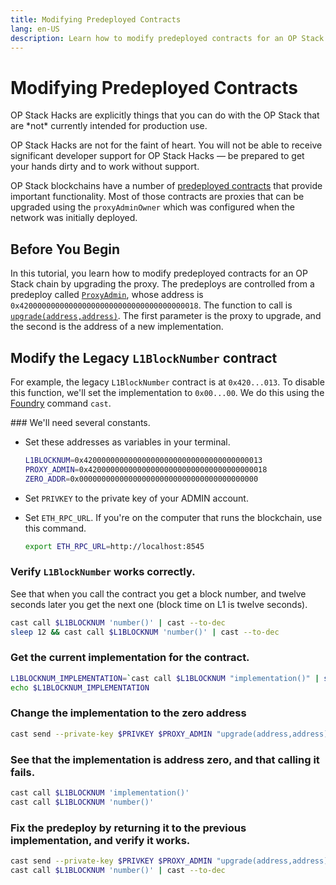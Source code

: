 ```yaml
---
title: Modifying Predeployed Contracts
lang: en-US
description: Learn how to modify predeployed contracts for an OP Stack chain by upgrading the proxy.
---
```



# Modifying Predeployed Contracts

<Callout type="warning">
  OP Stack Hacks are explicitly things that you can do with the OP Stack that are *not* currently intended for production use.

  OP Stack Hacks are not for the faint of heart. You will not be able to receive significant developer support for OP Stack Hacks — be prepared to get your hands dirty and to work without support.
</Callout>

OP Stack blockchains have a number of [predeployed contracts](https://github.com/ethereum-optimism/optimism/blob/129032f15b76b0d2a940443a39433de931a97a44/packages/contracts-bedrock/src/constants.ts) that provide important functionality.
Most of those contracts are proxies that can be upgraded using the `proxyAdminOwner` which was configured when the network was initially deployed.

## Before You Begin

In this tutorial, you learn how to modify predeployed contracts for an OP Stack chain by upgrading the proxy. The predeploys are controlled from a predeploy called [`ProxyAdmin`](https://github.com/ethereum-optimism/optimism/blob/129032f15b76b0d2a940443a39433de931a97a44/packages/contracts-bedrock/contracts/universal/ProxyAdmin.sol), whose address is `0x4200000000000000000000000000000000000018`.
The function to call is [`upgrade(address,address)`](https://github.com/ethereum-optimism/optimism/blob/129032f15b76b0d2a940443a39433de931a97a44/packages/contracts-bedrock/contracts/universal/ProxyAdmin.sol#L205-L229).
The first parameter is the proxy to upgrade, and the second is the address of a new implementation.

## Modify the Legacy `L1BlockNumber` contract

For example, the legacy `L1BlockNumber` contract is at `0x420...013`.
To disable this function, we'll set the implementation to `0x00...00`.
We do this using the [Foundry](https://book.getfoundry.sh/) command `cast`.

<Steps>
  ### We'll need several constants.

  *   Set these addresses as variables in your terminal.

      ```sh
      L1BLOCKNUM=0x4200000000000000000000000000000000000013
      PROXY_ADMIN=0x4200000000000000000000000000000000000018
      ZERO_ADDR=0x0000000000000000000000000000000000000000
      ```

  *   Set `PRIVKEY` to the private key of your ADMIN account.

  *   Set `ETH_RPC_URL`. If you're on the computer that runs the blockchain, use this command.

      ```sh
      export ETH_RPC_URL=http://localhost:8545
      ```

  ### Verify `L1BlockNumber` works correctly.

  See that when you call the contract you get a block number, and twelve seconds later you get the next one (block time on L1 is twelve seconds).

  ```sh
  cast call $L1BLOCKNUM 'number()' | cast --to-dec
  sleep 12 && cast call $L1BLOCKNUM 'number()' | cast --to-dec
  ```

  ### Get the current implementation for the contract.

  ```sh
  L1BLOCKNUM_IMPLEMENTATION=`cast call $L1BLOCKNUM "implementation()" | sed 's/000000000000000000000000//'`
  echo $L1BLOCKNUM_IMPLEMENTATION 
  ```

  ### Change the implementation to the zero address

  ```sh
  cast send --private-key $PRIVKEY $PROXY_ADMIN "upgrade(address,address)" $L1BLOCKNUM $ZERO_ADDR
  ```

  ### See that the implementation is address zero, and that calling it fails.

  ```sh
  cast call $L1BLOCKNUM 'implementation()'
  cast call $L1BLOCKNUM 'number()'
  ```

  ### Fix the predeploy by returning it to the previous implementation, and verify it works.

  ```sh
  cast send --private-key $PRIVKEY $PROXY_ADMIN "upgrade(address,address)" $L1BLOCKNUM $L1BLOCKNUM_IMPLEMENTATION
  cast call $L1BLOCKNUM 'number()' | cast --to-dec
  ```
</Steps>
